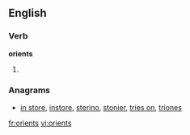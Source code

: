 
==English==

===Verb===
'''orients'''

# {{third-person singular of|[[orient]]}}

===Anagrams===
* [[in store#English|in store]], [[instore#English|instore]], [[sterino#English|sterino]], [[stonier#English|stonier]], [[tries on#English|tries on]], [[triones#English|triones]]

[[fr:orients]]
[[vi:orients]]